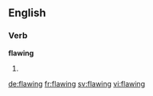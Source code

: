 
==English==

===Verb===
'''flawing'''

# {{present participle of|flaw}}

[[de:flawing]]
[[fr:flawing]]
[[sv:flawing]]
[[vi:flawing]]